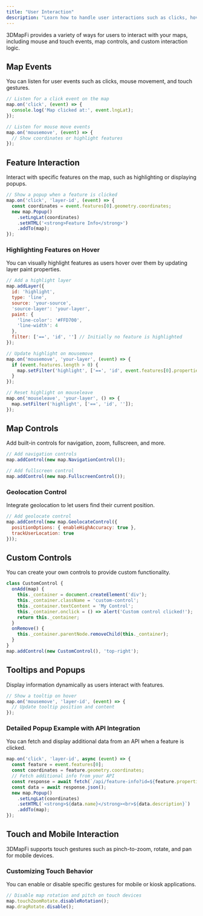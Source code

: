 ```yaml
---
title: "User Interaction"
description: "Learn how to handle user interactions such as clicks, hover, and controls in 3DMapFi."
---
```


3DMapFi provides a variety of ways for users to interact with your maps, including mouse and touch events, map controls, and custom interaction logic.

## Map Events

You can listen for user events such as clicks, mouse movement, and touch gestures.

```js
// Listen for a click event on the map
map.on('click', (event) => {
  console.log('Map clicked at:', event.lngLat);
});

// Listen for mouse move events
map.on('mousemove', (event) => {
  // Show coordinates or highlight features
});
```

## Feature Interaction

Interact with specific features on the map, such as highlighting or displaying popups.

```js
// Show a popup when a feature is clicked
map.on('click', 'layer-id', (event) => {
  const coordinates = event.features[0].geometry.coordinates;
  new map.Popup()
    .setLngLat(coordinates)
    .setHTML('<strong>Feature Info</strong>')
    .addTo(map);
});
```

### Highlighting Features on Hover

You can visually highlight features as users hover over them by updating layer paint properties.

```js
// Add a highlight layer
map.addLayer({
  id: 'highlight',
  type: 'line',
  source: 'your-source',
  'source-layer': 'your-layer',
  paint: {
    'line-color': '#FFD700',
    'line-width': 4
  },
  filter: ['==', 'id', ''] // Initially no feature is highlighted
});

// Update highlight on mousemove
map.on('mousemove', 'your-layer', (event) => {
  if (event.features.length > 0) {
    map.setFilter('highlight', ['==', 'id', event.features[0].properties.id]);
  }
});

// Reset highlight on mouseleave
map.on('mouseleave', 'your-layer', () => {
  map.setFilter('highlight', ['==', 'id', '']);
});
```

## Map Controls

Add built-in controls for navigation, zoom, fullscreen, and more.

```js
// Add navigation controls
map.addControl(new map.NavigationControl());

// Add fullscreen control
map.addControl(new map.FullscreenControl());
```

### Geolocation Control

Integrate geolocation to let users find their current position.

```js
// Add geolocate control
map.addControl(new map.GeolocateControl({
  positionOptions: { enableHighAccuracy: true },
  trackUserLocation: true
}));
```

## Custom Controls

You can create your own controls to provide custom functionality.

```js
class CustomControl {
  onAdd(map) {
    this._container = document.createElement('div');
    this._container.className = 'custom-control';
    this._container.textContent = 'My Control';
    this._container.onclick = () => alert('Custom control clicked!');
    return this._container;
  }
  onRemove() {
    this._container.parentNode.removeChild(this._container);
  }
}
map.addControl(new CustomControl(), 'top-right');
```

## Tooltips and Popups

Display information dynamically as users interact with features.

```js
// Show a tooltip on hover
map.on('mousemove', 'layer-id', (event) => {
  // Update tooltip position and content
});
```

### Detailed Popup Example with API Integration

You can fetch and display additional data from an API when a feature is clicked.

```js
map.on('click', 'layer-id', async (event) => {
  const feature = event.features[0];
  const coordinates = feature.geometry.coordinates;
  // Fetch additional info from your API
  const response = await fetch(`/api/feature-info?id=${feature.properties.id}`);
  const data = await response.json();
  new map.Popup()
    .setLngLat(coordinates)
    .setHTML(`<strong>${data.name}</strong><br>${data.description}`)
    .addTo(map);
});
```

## Touch and Mobile Interaction

3DMapFi supports touch gestures such as pinch-to-zoom, rotate, and pan for mobile devices.

### Customizing Touch Behavior

You can enable or disable specific gestures for mobile or kiosk applications.

```js
// Disable map rotation and pitch on touch devices
map.touchZoomRotate.disableRotation();
map.dragRotate.disable();
```
